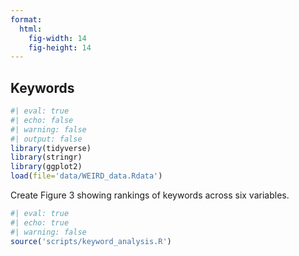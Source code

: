 ```yaml
---
format: 
  html:
    fig-width: 14
    fig-height: 14
---
```


## Keywords

```r
#| eval: true
#| echo: false
#| warning: false
#| output: false
library(tidyverse)
library(stringr)
library(ggplot2)
load(file='data/WEIRD_data.Rdata')
```

Create Figure 3 showing rankings of keywords across six variables.

```r
#| eval: true
#| echo: true
#| warning: false
source('scripts/keyword_analysis.R')
```

